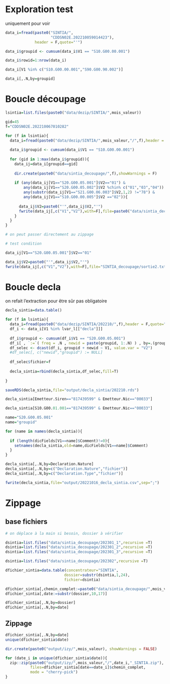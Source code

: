 # Exploration test

uniquement pour voir

```r

data_i=fread(paste0("SINTIA/",
                    "CDDSN02E.202210059014423"),
             header = F,quote="'")

data_i$groupid <- cumsum(data_i$V1 == "S10.G00.00.001")

data_i$rowid=1:nrow(data_i)

data_i[V1 %in% c("S10.G00.00.001","S90.G00.90.002")]

data_i[,.N,by=groupid]

```


# Boucle découpage

```r

lsintia=list.files(paste0("data/dezip/SINTIA/",mois_valeur))

```

```r

gid=45
f="CDDSN02E.202210067010282"

for (f in lsintia){
  data_i=fread(paste0("data/dezip/SINTIA/",mois_valeur,"/",f),header = F,quote="'")
  
  data_i$groupid <- cumsum(data_i$V1 == "S10.G00.00.001")
  
  for (gid in 1:max(data_i$groupid)){
    data_ij=data_i[groupid==gid]
    
    dir.create(paste0("data/sintia_decoupage/",f),showWarnings = F)
    
    if (any(data_ij[V1=="S20.G00.05.001"]$V2=="01") &  
        any(data_ij[V1=="S20.G00.05.002"]$V2 %chin% c("01","03","04")) & 
        any(substr(data_ij[V1=="S21.G00.06.003"]$V2,1,2) !="78") & 
        any(data_ij[V1=="S10.G00.00.005"]$V2 =="02")){
      
      data_ij$V2=paste0("'",data_ij$V2,"'")
      fwrite(data_ij[,c("V1","V2"),with=F],file=paste0("data/sintia_decoupage/",f,"/",f,"_",gid,".txt"),col.names=F)
    }
  }
}

# on peut passer directement au zippage

```


```r
# test condition

data_ij[V1=="S20.G00.05.001"]$V2=="01"

```

```r
data_ij$V2=paste0("'",data_ij$V2,"'")
fwrite(data_ij[,c("V1","V2"),with=F],file="SINTIA_decoupage/sortie2.txt",col.names=F)

```


# Boucle decla

on refait l'extraction pour être sûr
pas obligatoire

```r

decla_sintia=data.table()

for (f in lsintia){
  data_i=fread(paste0("data/dezip/SINTIA/202210/",f),header = F,quote="'")
  df_i <- data_i[V1 %in% lvar_l[["decla"]]]
  
  df_i$groupid <- cumsum(df_i$V1 == "S20.G00.05.001")
  df_i[ , `:=`( freq = .N , newid = paste(groupid, 1:.N) ) , by=.(groupid, V1) ]
  df_selec <- dcast(df_i, groupid + newid ~ V1, value.var = "V2")
  #df_selec[, c("newid","groupid") := NULL]
  
  df_selec$fichier=f
  
  decla_sintia=rbind(decla_sintia,df_selec,fill=T)
  
}

```

```r
saveRDS(decla_sintia,file="output/decla_sintia/202210.rds")

decla_sintia[Emetteur.Siren=="817439599" & Emetteur.Nic=="00033"]

decla_sintia[S10.G00.01.001=="817439599" & Emetteur.Nic=="00033"]

```


```r

name="S20.G00.05.001"
name="groupid"

for (name in names(decla_sintia)){
  
  if (length(dicFields[V1==name]$Comment)!=0){
    setnames(decla_sintia,old=name,dicFields[V1==name]$Comment)
  }
}

```


```r
decla_sintia[,.N,by=Declaration.Nature]
decla_sintia[,.N,by=c("Declaration.Nature","fichier")]
decla_sintia[,.N,by=c("Declaration.Type","fichier")]


```

```r
fwrite(decla_sintia,file="output/20221016_decla_sintia.csv",sep=";")
```


# Zippage


## base fichiers

```r
# on déplace à la main si besoin, dossier à vérifier

dsintia=list.files("data/sintia_decoupage/202301_1",recursive =T)
dsintia=list.files("data/sintia_decoupage/202301_2",recursive =T)
dsintia=list.files("data/sintia_decoupage/202301_3",recursive =T)

dsintia=list.files("data/sintia_decoupage/202302",recursive =T)
```

```r

dfichier_sintia=data.table(concentrateur="SINTIA",
                          dossier=substr(dsintia,1,24),
                          fichier=dsintia)

dfichier_sintia[,chemin_complet:=paste0("data/sintia_decoupage/",mois_valeur,"/",fichier)]
dfichier_sintia[,date:=substr(dossier,10,17)]

dfichier_sintia[,.N,by=dossier]
dfichier_sintia[,.N,by=date]

```


## Zippage

```r
dfichier_sintia[,.N,by=date]
unique(dfichier_sintia$date)
```

```r
dir.create(paste0("output/izy/",mois_valeur), showWarnings = FALSE)

for (date_i in unique(dfichier_sintia$date)){
  zip::zip(paste0("output/izy/",mois_valeur,"/",date_i,"_SINTIA.zip"),
           files=dfichier_sintia[date==date_i]$chemin_complet,
           mode = "cherry-pick")
}

```











